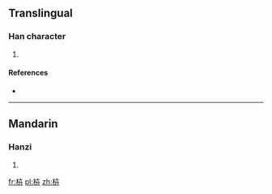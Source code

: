 ==Translingual==

===Han character===
{{Han char|rn=75|rad=木|as=05|sn=9|four=|canj=木十廿 (DJT)}}

# {{defn|Han|sort=木05}}

====References====
* {{Han ref|kx=0518.020|dkj=14597|dj=0906.020|hdz=21176.130|uh=67BF|ud=26559}}

----

==Mandarin==

===Hanzi===
{{cmn-hanzi|pin=[[niè]] ([[nie4]])|wg=nieh<sup>4</sup>}}

# {{defn|Mandarin|sort=木05}}

[[fr:枿]]
[[pl:枿]]
[[zh:枿]]